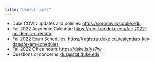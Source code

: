```yaml
---
title: "Useful links"
---
```


-   Duke COVID updates and policies: [https://coronavirus.duke.edu](https://coronavirus.duke.edu/)
-   Fall 2022 Academic Calendar: <https://registrar.duke.edu/fall-2022-academic-calendar>
-   Fall 2022 Exam Schedules: <https://registrar.duke.edu/calendars-key-dates/exam-schedules>
-   Fall 2022 Office hours: <https://duke.is/ys7tw>
-   Questions or concerns: [dus\@stat.duke.edu](mailto:dus@stat.duke.edu)
